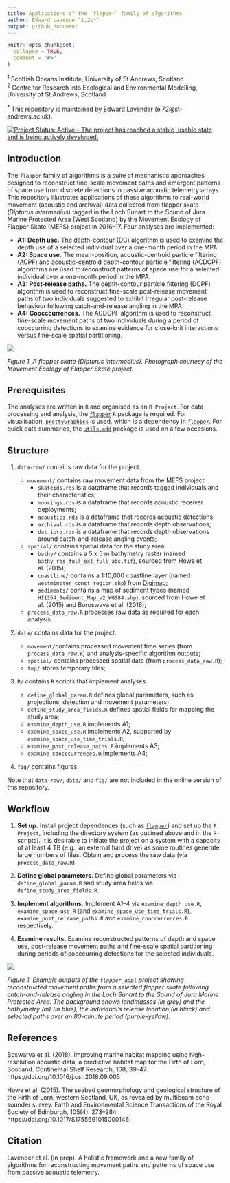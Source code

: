```yaml
---
title: Applications of the `flapper` family of algorithms
author: Edward Lavender^1,2\*^
output: github_document
---
```


<!-- README.md is generated from README.Rmd. Please edit that file -->

```r
knitr::opts_chunk$set(
  collapse = TRUE,
  comment = "#>"
)
```

^1^ Scottish Oceans Institute, University of St Andrews, Scotland  
^2^ Centre for Research into Ecological and Environmental Modelling, University of St Andrews, Scotland

^\*^ This repository is maintained by Edward Lavender (el72@st-andrews.ac.uk).

[![Project Status: Active – The project has reached a stable, usable
state and is being actively
developed.](https://www.repostatus.org/badges/latest/active.svg)](https://www.repostatus.org/#active)

## Introduction

The `flapper` family of algorithms is a suite of mechanistic approaches designed to reconstruct fine-scale movement paths and emergent patterns of space use from discrete detections in passive acoustic telemetry arrays. This repository illustrates applications of these algorithms to real-world movement (acoustic and archival) data collected from flapper skate (_Dipturus intermedius_) tagged in the Loch Sunart to the Sound of Jura Marine Protected Area (West Scotland) by the Movement Ecology of Flapper Skate (MEFS) project in 2016--17. Four analyses are implemented: 

* **A1: Depth use.** The depth-contour (DC) algorithm is used to examine the depth use of a selected individual over a one-month period in the MPA. 
* **A2: Space use.** The mean-position, acoustic-centroid particle filtering (ACPF) and acoustic-centroid depth-contour particle filtering (ACDCPF) algorithms are used to reconstruct patterns of space use for a selected individual over a one-month period in the MPA. 
* **A3: Post-release paths.** The depth-contour particle filtering (DCPF) algorithm is used to reconstruct fine-scale post-release movement paths of two individuals suggested to exhibit irregular post-release behaviour following catch-and-release angling in the MPA. 
* **A4: Coocccurrences.** The ACDCPF algorithm is used to reconstruct fine-scale movement paths of two individuals during a period of cooccurring detections to examine evidence for close-knit interactions versus fine-scale spatial partitioning. 

<img src="README_banner.png"/>

_Figure 1. A flapper skate (_Dipturus intermedius_). Photograph courtesy of the Movement Ecology of Flapper Skate project._

## Prerequisites

The analyses are written in `R` and organised as an `R Project`. For data processing and analysis, the [`flapper`](https://github.com/edwardlavender/flapper) `R` package is required. For visualisation, [`prettyGraphics`](https://github.com/edwardlavender/prettyGraphics) is used, which is a dependency in [`flapper`](https://github.com/edwardlavender/flapper). For quick data summaries, the [`utils.add`](https://github.com/edwardlavender/utils.add) package is used on a few occasions.

## Structure
    
1. `data-raw/` contains raw data for the project. 

    * `movement/` contains raw movement data from the MEFS project:
        * `skateids.rds` is a dataframe that records tagged individuals and their characteristics;
        * `moorings.rds` is a dataframe that records acoustic receiver deployments;
        * `acoustics.rds` is a dataframe that records acoustic detections;  
        * `archival.rds` is a dataframe that records depth observations; 
        * `dat_iprb.rds` is a dataframe that records depth observations around catch-and-release angling events;
         
    * `spatial/` contains spatial data for the study area:
        * `bathy/` contains a 5 x 5 m bathymetry raster (named `bathy_res_full_ext_full_abs.tif`), sourced from Howe et al. (2015); 
        * `coastline/` contains a 1:10,000 coastline layer (named `westminster_const_region.shp`) from [Digimap](https://digimap.edina.ac.uk); 
        * `sediments/` contains a map of sediment types (named `HI1354_Sediment_Map_v2_WGS84.shp`), sourced from Howe et al. (2015) and Boroswava et al. (2018); 
    
    * `process_data_raw.R` processes raw data as required for each analysis. 

2. `data/` contains data for the project.  
    * `movement/`contains processed movement time series (from `process_data_raw.R`) and analysis-specific algorithm outputs; 
    * `spatial/` contains processed spatial data (from `process_data_raw.R`);
    * `tmp/` stores temporary files;

3. `R/` contains `R` scripts that implement analyses.  

    * `define_global_param.R` defines global parameters, such as projections, detection and movement parameters; 
    * `define_study_area_fields.R` defines spatial fields for mapping the study area; 
    * `examine_depth_use.R` implements A1; 
    * `examine_space_use.R` implements A2, supported by `examine_space_use_time_trials.R`;
    * `examine_post_release_paths.R` implements A3;
    * `examine_coocccurrences.R` implements A4;
   
4. `fig/` contains figures. 

Note that `data-raw/`, `data/` and `fig/` are not included in the online version of this repository. 

## Workflow 

1. **Set up.** Install project dependences (such as [`flapper`](https://github.com/edwardlavender/flapper)) and set up the `R Project`, including the directory system (as outlined above and in the `R` scripts). It is desirable to initiate the project on a system with a capacity of at least 4 TB (e.g., an external hard drive) as some routines generate large numbers of files. Obtain and process the raw data (via `process_data_raw.R`).

2. **Define global parameters.** Define global parameters via `define_global_param.R` and study area fields via `define_study_area_fields.R`. 

3. **Implement algorithms.** Implement A1--4 via `examine_depth_use.R`, `examine_space_use.R` (and `examine_space_use_time_trials.R`), `examine_post_release_paths.R` and `examine_cooccurrences.R` respectively. 

4. **Examine results.** Examine reconstructed patterns of depth and space use, post-release movement paths and fine-scale spatial partitioning during periods of cooccurring detections for the selected individuals. 

<img src="README_img.png"/>

_Figure 1. Example outputs of the `flapper_appl` project showing reconstructed movement paths from a selected flapper skate following catch-and-release angling in the Loch Sunart to the Sound of Jura Marine Protected Area. The background shows landmasses (in grey) and the bathymetry (m) (in blue), the individual's release location (in black) and selected paths over an 80-minute period (purple--yellow)._

## References

Boswarva et al. (2018). Improving marine habitat mapping using high-resolution acoustic data; a predictive habitat map for the Firth of Lorn, Scotland. Continental Shelf Research, 168, 39--47. https://doi.org/10.1016/j.csr.2018.09.005

Howe et al. (2015). The seabed geomorphology and geological structure of the Firth of Lorn, western Scotland, UK, as revealed by multibeam echo-sounder survey. Earth and Environmental Science Transactions of the Royal Society of Edinburgh, 105(4), 273--284. https://doi.org/10.1017/S1755691015000146

## Citation

Lavender et al. (in prep). A holistic framework and a new family of algorithms for reconstructing movement paths and patterns of space use from passive acoustic telemetry. 
